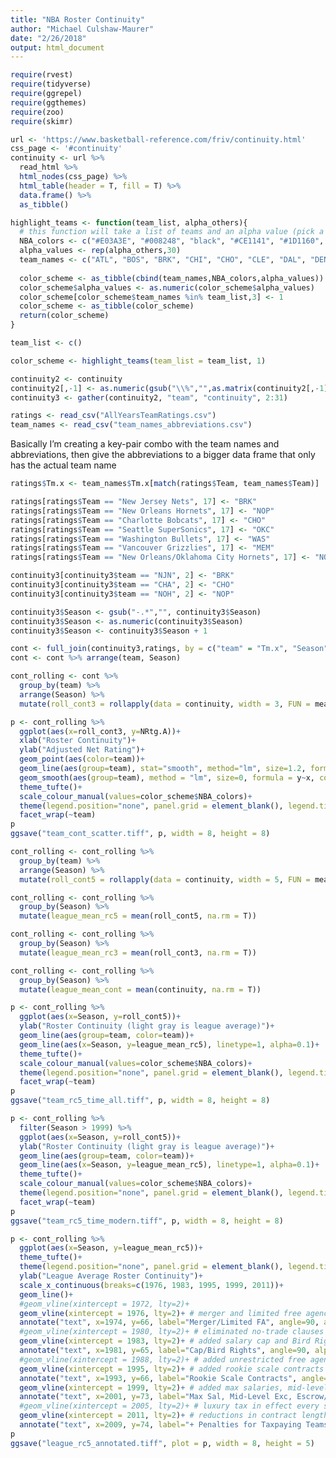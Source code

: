 ```yaml
---
title: "NBA Roster Continuity"
author: "Michael Culshaw-Maurer"
date: "2/26/2018"
output: html_document
---
```


```r
require(rvest)
require(tidyverse)
require(ggrepel)
require(ggthemes)
require(zoo)
require(skimr)
```

```r
url <- 'https://www.basketball-reference.com/friv/continuity.html'
css_page <- '#continuity'
continuity <- url %>%
  read_html %>%
  html_nodes(css_page) %>%
  html_table(header = T, fill = T) %>%
  data.frame() %>%
  as_tibble()

highlight_teams <- function(team_list, alpha_others){
  # this function will take a list of teams and an alpha value (pick a low value), and return a table with all teams, their colors, and low alpha values for all teams not on your list
  NBA_colors <- c("#E03A3E", "#008248", "black", "#CE1141", "#1D1160", "#6F2633", "#007DC5", "#5091CD", "#ED174C", "#FFCD34", "#CE1141", "#002D62", "#ED174C", "#552583", "#00285E", "#98002E", "#00471B", "#7AC143", "#002B5C", "#F58426", "#007AC1", "#0B77BD", "#006BB6", "#1D1160", "#E13A3E", "#5A2D81", "#C4CED4", "#CD1141", "#0C2340", "#002B5C")
  alpha_values <- rep(alpha_others,30)
  team_names <- c("ATL", "BOS", "BRK", "CHI", "CHO", "CLE", "DAL", "DEN", "DET", "GSW", "HOU", "IND", "LAC", "LAL", "MEM", "MIA", "MIL", "MIN", "NOP", "NYK", "OKC", "ORL", "PHI", "PHO", "POR", "SAC", "SAS", "TOR", "UTA", "WAS")
  
  color_scheme <- as_tibble(cbind(team_names,NBA_colors,alpha_values))
  color_scheme$alpha_values <- as.numeric(color_scheme$alpha_values)
  color_scheme[color_scheme$team_names %in% team_list,3] <- 1
  color_scheme <- as_tibble(color_scheme)
  return(color_scheme)
}

team_list <- c()

color_scheme <- highlight_teams(team_list = team_list, 1)
```

```r
continuity2 <- continuity
continuity2[,-1] <- as.numeric(gsub("\\%","",as.matrix(continuity2[,-1])))
continuity3 <- gather(continuity2, "team", "continuity", 2:31)
```


```r
ratings <- read_csv("AllYearsTeamRatings.csv")
team_names <- read_csv("team_names_abbreviations.csv")
```

Basically I'm creating a key-pair combo with the team names and abbreviations, then give the abbreviations to a bigger data frame that only has the actual team name
```r
ratings$Tm.x <- team_names$Tm.x[match(ratings$Team, team_names$Team)]
```

```r
ratings[ratings$Team == "New Jersey Nets", 17] <- "BRK"
ratings[ratings$Team == "New Orleans Hornets", 17] <- "NOP"
ratings[ratings$Team == "Charlotte Bobcats", 17] <- "CHO"
ratings[ratings$Team == "Seattle SuperSonics", 17] <- "OKC"
ratings[ratings$Team == "Washington Bullets", 17] <- "WAS"
ratings[ratings$Team == "Vancouver Grizzlies", 17] <- "MEM"
ratings[ratings$Team == "New Orleans/Oklahoma City Hornets", 17] <- "NOP"

continuity3[continuity3$team == "NJN", 2] <- "BRK"
continuity3[continuity3$team == "CHA", 2] <- "CHO"
continuity3[continuity3$team == "NOH", 2] <- "NOP"

continuity3$Season <- gsub("-.*","", continuity3$Season)
continuity3$Season <- as.numeric(continuity3$Season)
continuity3$Season <- continuity3$Season + 1

cont <- full_join(continuity3,ratings, by = c("team" = "Tm.x", "Season" = "Year"))
cont <- cont %>% arrange(team, Season)
```

```r
cont_rolling <- cont %>% 
  group_by(team) %>% 
  arrange(Season) %>% 
  mutate(roll_cont3 = rollapply(data = continuity, width = 3, FUN = mean, fill = NA, align = "right"))
```

```r
p <- cont_rolling %>% 
  ggplot(aes(x=roll_cont3, y=NRtg.A))+
  xlab("Roster Continuity")+
  ylab("Adjusted Net Rating")+
  geom_point(aes(color=team))+
  geom_line(aes(group=team), stat="smooth", method="lm", size=1.2, formula = y~x, color="gray", alpha=0.5)+
  geom_smooth(aes(group=team), method = "lm", size=0, formula = y~x, color = "gray", alpha=0.2)+
  theme_tufte()+
  scale_colour_manual(values=color_scheme$NBA_colors)+
  theme(legend.position="none", panel.grid = element_blank(), legend.title=element_blank(), text=element_text(family="Roboto Condensed", colour="black"))+
  facet_wrap(~team)
p
ggsave("team_cont_scatter.tiff", p, width = 8, height = 8)
```

```r
cont_rolling <- cont_rolling %>% 
  group_by(team) %>% 
  arrange(Season) %>% 
  mutate(roll_cont5 = rollapply(data = continuity, width = 5, FUN = mean, fill = NA, align = "right"))

cont_rolling <- cont_rolling %>% 
  group_by(Season) %>% 
  mutate(league_mean_rc5 = mean(roll_cont5, na.rm = T))

cont_rolling <- cont_rolling %>% 
  group_by(Season) %>% 
  mutate(league_mean_rc3 = mean(roll_cont3, na.rm = T))

cont_rolling <- cont_rolling %>% 
  group_by(Season) %>% 
  mutate(league_mean_cont = mean(continuity, na.rm = T))

```

```r
p <- cont_rolling %>%
  ggplot(aes(x=Season, y=roll_cont5))+
  ylab("Roster Continuity (light gray is league average)")+
  geom_line(aes(group=team, color=team))+
  geom_line(aes(x=Season, y=league_mean_rc5), linetype=1, alpha=0.1)+
  theme_tufte()+
  scale_colour_manual(values=color_scheme$NBA_colors)+
  theme(legend.position="none", panel.grid = element_blank(), legend.title=element_blank(), text=element_text(family="Roboto Condensed", colour="black"))+
  facet_wrap(~team) 
p
ggsave("team_rc5_time_all.tiff", p, width = 8, height = 8)

```

```r
p <- cont_rolling %>%
  filter(Season > 1999) %>% 
  ggplot(aes(x=Season, y=roll_cont5))+
  ylab("Roster Continuity (light gray is league average)")+
  geom_line(aes(group=team, color=team))+
  geom_line(aes(x=Season, y=league_mean_rc5), linetype=1, alpha=0.1)+
  theme_tufte()+
  scale_colour_manual(values=color_scheme$NBA_colors)+
  theme(legend.position="none", panel.grid = element_blank(), legend.title=element_blank(), text=element_text(family="Roboto Condensed", colour="black"))+
  facet_wrap(~team) 
p
ggsave("team_rc5_time_modern.tiff", p, width = 8, height = 8)

```

```r
p <- cont_rolling %>% 
  ggplot(aes(x=Season, y=league_mean_rc5))+
  theme_tufte()+
  theme(legend.position="none", panel.grid = element_blank(), legend.title=element_blank(), text=element_text(family="Roboto Condensed", colour="black"))+
  ylab("League Average Roster Continuity")+
  scale_x_continuous(breaks=c(1976, 1983, 1995, 1999, 2011))+
  geom_line()+
  #geom_vline(xintercept = 1972, lty=2)+ 
  geom_vline(xintercept = 1976, lty=2)+ # merger and limited free agency
  annotate("text", x=1974, y=66, label="Merger/Limited FA", angle=90, alpha=0.5)+
  #geom_vline(xintercept = 1980, lty=2)+ # eliminated no-trade clauses
  geom_vline(xintercept = 1983, lty=2)+ # added salary cap and Bird Rights
  annotate("text", x=1981, y=65, label="Cap/Bird Rights", angle=90, alpha=0.5)+
  #geom_vline(xintercept = 1988, lty=2)+ # added unrestricted free agency
  geom_vline(xintercept = 1995, lty=2)+ # added rookie scale contracts
  annotate("text", x=1993, y=66, label="Rookie Scale Contracts", angle=90, alpha=0.5)+
  geom_vline(xintercept = 1999, lty=2)+ # added max salaries, mid-level exception, escrow and luxury tax 
  annotate("text", x=2001, y=73, label="Max Sal, Mid-Level Exc, Escrow/Lux", angle=90, alpha=0.5)+
  #geom_vline(xintercept = 2005, lty=2)+ # luxury tax in effect every season, reductions in contract lengths and raises
  geom_vline(xintercept = 2011, lty=2)+ # reductions in contract lengths and raises, greater penalties for taxpaying teams
  annotate("text", x=2009, y=74, label="+ Penalties for Taxpaying Teams", angle=90, alpha=0.5)
p
ggsave("league_rc5_annotated.tiff", plot = p, width = 8, height = 5)
```

